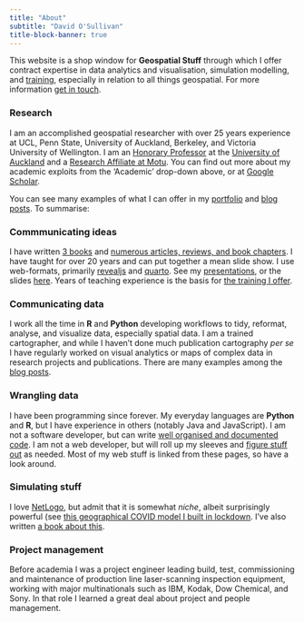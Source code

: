 ```yaml
---
title: "About"
subtitle: "David O'Sullivan"
title-block-banner: true
---
```


This website is a shop window for **Geospatial Stuff** through which I offer contract expertise in data analytics and visualisation, simulation modelling, and [training](training.qmd), especially in relation to all things geospatial. For more information [get in touch](mailto:osullivan512@gmail.com).

### Research
I am an accomplished geospatial researcher with over 25 years experience at UCL, Penn State, University of Auckland, Berkeley, and Victoria University of Wellington. I am an [Honorary Professor](https://profiles.auckland.ac.nz/david-osullivan){target="_blank"} at the [University of Auckland](https://auckland.ac.nz){target="_blank"} and a [Research Affiliate at Motu](https://www.motu.nz/about-us/people/david-osullivan/){target="_blank"}. You can find out more about my academic exploits from the 'Academic' drop-down above, or at [Google Scholar](https://scholar.google.com/citations?user=6guUlvgAAAAJ&hl=en&oi=ao){target="_blank"}.

You can see many examples of what I can offer in my [portfolio](portfolio.qmd) and [blog posts](blog.qmd). To summarise:

### Commmunicating ideas
I have written [3 books](books.html) and [numerous articles, reviews, and book chapters](publications.html). I have taught for over 20 years and can put together a mean slide show. I use web-formats, primarily [revealjs](https://revealjs.com) and [quarto](https://quarto.org). See my [presentations](presentations.html), or the slides [here](https://dosull.github.io/Spatial-Data-Science/site/docs/). Years of teaching experience is the basis for [the training I offer](training.qmd).

### Communicating data
I work all the time in **R** and **Python** developing workflows to tidy, reformat, analyse, and visualize data, especially spatial data. I am a trained cartographer, and while I haven't done much publication cartography _per se_ I have regularly worked on visual analytics or maps of complex data in research projects and publications. There are many examples among the [blog posts](posts.qmd).

### Wrangling data
I have been programming since forever. My everyday languages are **Python** and **R**, but I have experience in others (notably Java and JavaScript). I am not a software developer, but can write [well organised and documented code](https://dosull.github.io/weaving-space/doc/weavingspace/). I am not a web developer, but will roll up my sleeves and [figure stuff out](posts/2020-07-22-nz-commute-viewer/nz-commute-viewer.qmd) as needed. Most of my web stuff is linked from these pages, so have a look around.

### Simulating stuff
I love [NetLogo](https://ccl.northwestern.edu/netlogo/), but admit that it is somewhat _niche_, albeit surprisingly powerful (see [this geographical COVID model I built in lockdown](posts/2020-05-26-covid-model/). I've also written [a book about this](books.html#spatial-simulation-exploring-pattern-and-process).

### Project management
Before academia I was a project engineer leading build, test, commissioning and maintenance of production line laser-scanning inspection equipment, working with major multinationals such as IBM, Kodak, Dow Chemical, and Sony. In that role I learned a great deal about project and people management.
